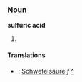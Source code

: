 ===Noun===
'''sulfuric acid'''

#

====Translations====
*{{msg:de}}: [[Schwefelsäure]] ''f'' [[:de:Schwefelsäure|^]]

{{stub}}